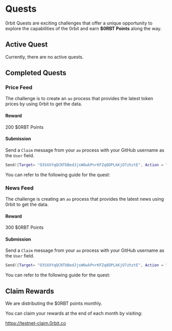  
# Quests

0rbit Quests are exciting challenges that offer a unique opportunity to explore the capabilities of the 0rbit and earn __$0RBT Points__ along the way. 

## Active Quest 

Currently, there are no active quests.

## Completed Quests

### Price Feed

The challenge is to create an `ao` process that provides the latest token prices by using 0rbit to get the data.

#### Reward
200 $0RBT Points

#### Submission

Send a `Claim` message from your `ao` process with your GitHub username as the `User` field.
```lua
Send({Target= "O3SXXYqQCNTbBedJjsW6wkPnrKFZq8DPLkKjO7zhztE", Action = "Claim", Quest = "Price-Bot", User = <username>})
```

You can refer to the following guide for the quest:
<Cards num={1}>
    <Card icon=" ＄ " title="Price Feed Quest" href="/learn-by-building/0rbit-tutorials/price-feed" image="true" />
</Cards>

### News Feed

The challenge is creating an `ao` process that provides the latest news using 0rbit to get the data.

#### Reward
300 $0RBT Points

#### Submission

Send a `Claim` message from your `ao` process with your GitHub username as the `User` field.
```lua
Send({Target= "O3SXXYqQCNTbBedJjsW6wkPnrKFZq8DPLkKjO7zhztE", Action = "Claim", Quest = "News-Bot", User = <username>})
```

You can refer to the following guide for the quest:
<Cards num={1}>
    <Card icon=" 📰 " title="News Feed" href="/learn-by-building/0rbit-tutorials/news-feed" image="true" />
</Cards>

## Claim Rewards

We are distributing the $0RBT points monthly. 

You can claim your rewards at the end of each month by visiting:

https://testnet-claim.0rbit.co